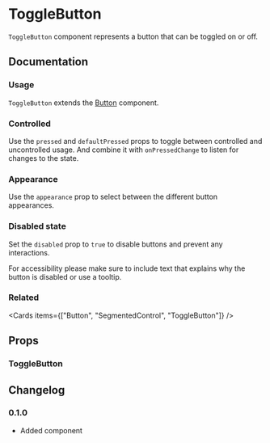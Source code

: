 
# ToggleButton

`ToggleButton` component represents a button that can be toggled on or off.

## Documentation

### Usage

`ToggleButton` extends the [Button](./button/) component.

<Demo component="toggle-button/usage" />

### Controlled

Use the `pressed` and `defaultPressed` props to toggle between controlled and uncontrolled usage. And combine it with `onPressedChange` to listen for changes to the state.

<Demo component="toggle-button/controlled-usage" />

### Appearance

Use the `appearance` prop to select between the different button appearances.

<Demo component="toggle-button/appearance-usage" />

### Disabled state

Set the `disabled` prop to `true` to disable buttons and prevent any interactions.

For accessibility please make sure to include text that explains why the button is disabled or use a tooltip.

<Demo component="toggle-button/disabled-usage" />

### Related

<Cards items={["Button", "SegmentedControl", "ToggleButton"]} />

## Props

### ToggleButton

<PropsTable component="ToggleButton" />

## Changelog

### 0.1.0

- Added component
